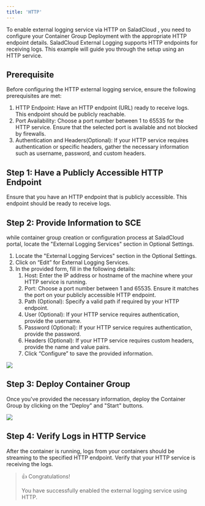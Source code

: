 ```yaml
---
title: 'HTTP'
---
```


To enable external logging service via HTTP on SaladCloud , you need to configure your Container Group Deployment with
the appropriate HTTP endpoint details. SaladCloud External Logging supports HTTP endpoints for receiving logs. This
example will guide you through the setup using an HTTP service.

## Prerequisite

Before configuring the HTTP external logging service, ensure the following prerequisites are met:

1. HTTP Endpoint: Have an HTTP endpoint (URL) ready to receive logs. This endpoint should be publicly reachable.
2. Port Availability: Choose a port number between 1 to 65535 for the HTTP service. Ensure that the selected port is
   available and not blocked by firewalls.
3. Authentication and Headers(Optional): If your HTTP service requires authentication or specific headers, gather the
   necessary information such as username, password, and custom headers.

## Step 1: Have a Publicly Accessible HTTP Endpoint

Ensure that you have an HTTP endpoint that is publicly accessible. This endpoint should be ready to receive logs.

## Step 2: Provide Information to SCE

while container group creation or configuration process at SaladCloud portal, locate the "External Logging Services"
section in Optional Settings.

1. Locate the "External Logging Services" section in the Optional Settings.
2. Click on “Edit” for External Logging Services.
3. In the provided form, fill in the following details:
   1. Host: Enter the IP address or hostname of the machine where your HTTP service is running.
   2. Port: Choose a port number between 1 and 65535. Ensure it matches the port on your publicly accessible HTTP
      endpoint.
   3. Path (Optional): Specify a valid path if required by your HTTP endpoint.
   4. User (Optional): If your HTTP service requires authentication, provide the username.
   5. Password (Optional): If your HTTP service requires authentication, provide the password.
   6. Headers (Optional): If your HTTP service requires custom headers, provide the name and value pairs.
   7. Click “Configure” to save the provided information.

<img src="/products/sce/container-groups/external-logging/images/configure-http.png" />

## Step 3: Deploy Container Group

Once you've provided the necessary information, deploy the Container Group by clicking on the “Deploy” and "Start"
buttons.

<img src="/products/sce/container-groups/external-logging/images/complete-http.png" />

## Step 4: Verify Logs in HTTP Service

After the container is running, logs from your containers should be streaming to the specified HTTP endpoint. Verify
that your HTTP service is receiving the logs.

> 👍 Congratulations!
>
> You have successfully enabled the external logging service using HTTP.
